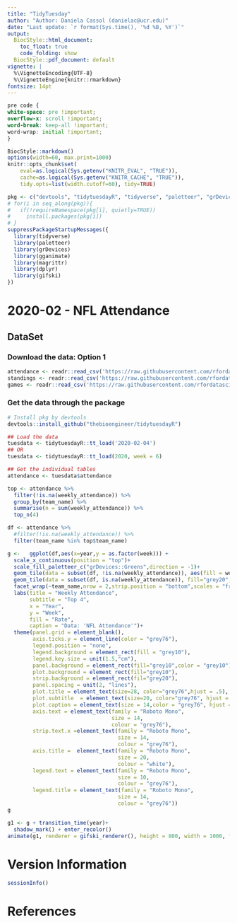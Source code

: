 ```yaml
---
title: "TidyTuesday" 
author: "Author: Daniela Cassol (danielac@ucr.edu)"
date: "Last update: `r format(Sys.time(), '%d %B, %Y')`" 
output:
  BiocStyle::html_document:
    toc_float: true
    code_folding: show
  BiocStyle::pdf_document: default
vignette: |
  %\VignetteEncoding{UTF-8}
  %\VignetteEngine{knitr::rmarkdown}
fontsize: 14pt
---
```


```css
pre code {
white-space: pre !important;
overflow-x: scroll !important;
word-break: keep-all !important;
word-wrap: initial !important;
}
```

```r
BiocStyle::markdown()
options(width=60, max.print=1000)
knitr::opts_chunk$set(
    eval=as.logical(Sys.getenv("KNITR_EVAL", "TRUE")),
    cache=as.logical(Sys.getenv("KNITR_CACHE", "TRUE")), 
    tidy.opts=list(width.cutoff=60), tidy=TRUE)
```

```r
pkg <- c("devtools", "tidytuesdayR", "tidyverse", "paletteer", "grDevices", "gganimate", "dplyr", "gifski")
# for(i in seq_along(pkg)){
#   if(!requireNamespace(pkg[i], quietly=TRUE))
#     install.packages(pkg[i])
# }
suppressPackageStartupMessages({
  library(tidyverse)
  library(paletteer)
  library(grDevices)
  library(gganimate)
  library(magrittr)
  library(dplyr) 
  library(gifski)
})
```

# 2020-02 - NFL Attendance

## DataSet

### Download the data: Option 1
```r
attendance <- readr::read_csv('https://raw.githubusercontent.com/rfordatascience/tidytuesday/master/data/2020/2020-02-04/attendance.csv')
standings <- readr::read_csv('https://raw.githubusercontent.com/rfordatascience/tidytuesday/master/data/2020/2020-02-04/standings.csv')
games <- readr::read_csv('https://raw.githubusercontent.com/rfordatascience/tidytuesday/master/data/2020/2020-02-04/games.csv')
```

### Get the data through the package
```r
# Install pkg by devtools
devtools::install_github("thebioengineer/tidytuesdayR")

## Load the data
tuesdata <- tidytuesdayR::tt_load('2020-02-04') 
## OR
tuesdata <- tidytuesdayR::tt_load(2020, week = 6)

## Get the individual tables
attendance <- tuesdata$attendance
```

```r
top <- attendance %>% 
  filter(!is.na(weekly_attendance)) %>% 
  group_by(team_name) %>% 
  summarise(n = sum(weekly_attendance)) %>% 
  top_n(4)

df <- attendance %>% 
  #filter(!is.na(weekly_attendance)) %>% 
  filter(team_name %in% top$team_name)

g <-   ggplot(df,aes(x=year,y = as.factor(week))) +
  scale_x_continuous(position = "top")+
  scale_fill_paletteer_c("grDevices::Greens",direction = -1)+
  geom_tile(data = subset(df, !is.na(weekly_attendance)), aes(fill = weekly_attendance),  color="grey12")+
  geom_tile(data = subset(df, is.na(weekly_attendance)), fill="grey20", color="grey12")+
  facet_wrap(~team_name,nrow = 2,strip.position = "bottom",scales = "free")+
  labs(title = "Weekly Attendance",
       subtitle = "Top 4",
       x = "Year",
       y = "Week",
       fill = "Rate",
       caption = "Data: 'NFL Attendance'")+
  theme(panel.grid = element_blank(),
        axis.ticks.y = element_line(color = "grey76"),
        legend.position = "none",
        legend.background = element_rect(fill = "grey10"),
        legend.key.size = unit(1.5,"cm"),
        panel.background = element_rect(fill="grey10",color = "grey10"),
        plot.background = element_rect(fill="grey10"),
        strip.background = element_rect(fil="grey20"),
        panel.spacing = unit(2, "lines"),
        plot.title = element_text(size=28, color="grey76",hjust = .5),
        plot.subtitle  = element_text(size=20, color="grey76", hjust = .5),
        plot.caption = element_text(size = 14,color = "grey76", hjust = .99),
        axis.text = element_text(family = "Roboto Mono",
                                 size = 14,
                                 colour = "grey76"), 
        strip.text.x =element_text(family = "Roboto Mono",
                                   size = 14,
                                   colour = "grey76"), 
        axis.title =  element_text(family = "Roboto Mono",
                                   size = 20,
                                   colour = "white"),
        legend.text = element_text(family = "Roboto Mono",
                                   size = 10,
                                   colour = "grey76"),
        legend.title = element_text(family = "Roboto Mono",
                                   size = 14,
                                   colour = "grey76")) 
g
```
```r
g1 <- g + transition_time(year)+
  shadow_mark() + enter_recolor()
animate(g1, renderer = gifski_renderer(), height = 800, width = 1000, fps = 10)
```

# Version Information

```r
sessionInfo()
```

# References
